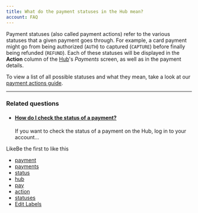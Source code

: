 ```yaml
---
title: What do the payment statuses in the Hub mean?
account: FAQ 
---
```


Payment statuses (also called payment actions) refer to the various statuses that a given payment goes through. For example, a card payment might go from being authorized (`AUTH`) to captured (`CAPTURE`) before finally being refunded (`REFUND`). Each of these statuses will be displayed in the **Action** column of the [Hub](https://hub.checkout.com)'s _Payments_ screen, as well as in the payment details.

To view a list of all possible statuses and what they mean, take a look at our [payment actions guide](/display/DOCS/About+payment+actions).

* * *

### Related questions

*   #### [How do I check the status of a payment?](/pages/viewpage.action?pageId=721088)
    
    If you want to check the status of a payment on the Hub, log in to your account...

LikeBe the first to like this

*   [payment](/label/FAQ/payment)
*   [payments](/label/FAQ/payments)
*   [status](/label/FAQ/status)
*   [hub](/label/FAQ/hub)
*   [pay](/label/FAQ/pay)
*   [action](/label/FAQ/action)
*   [statuses](/label/FAQ/statuses)
*   [Edit Labels](# "Edit Labels (Type 'l')")





